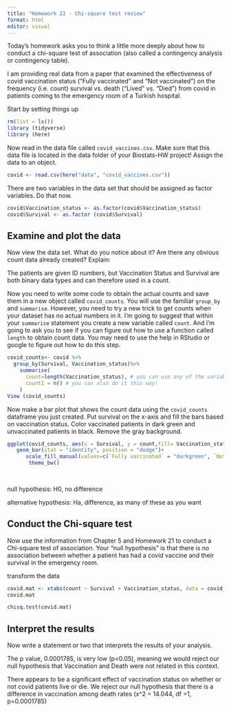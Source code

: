 ```yaml
---
title: "Homework 22 - Chi-square test review"
format: html
editor: visual
---
```


Today's homework asks you to think a little more deeply about how to conduct a chi-square test of association (also called a contingency analysis or contingency table).

I am providing real data from a paper that examined the effectiveness of covid vaccination status ("Fully vaccinated" and "Not vaccinated") on the frequency (i.e. count) survival vs. death ("Lived" vs. "Died") from covid in patients coming to the emergency room of a Turkish hospital.

Start by setting things up

```r
rm(list = ls())
library (tidyverse)
library (here)
```

Now read in the data file called `covid_vaccines.csv`. Make sure that this data file is located in the data folder of your Biostats-HW project! Assign the data to an object.

```r
covid <- read.csv(here("data", "covid_vaccines.csv"))
```

There are two variables in the data set that should be assigned as factor variables. Do that now.

```r
covid$Vaccination_status <- as.factor(covid$Vaccination_status)
covid$Survival <- as.factor (covid$Survival)
```

## Examine and plot the data

Now view the data set. What do you notice about it? Are there any obvious count data already created? Explain:

The patients are given ID numbers, but Vaccination Status and Survival are both binary data types and can therefore used in a count.

Now you need to write some code to obtain the actual counts and save them in a new object called `covid_counts`. You will use the familiar `group_by` and `summarise`. However, you need to try a new trick to get counts when your dataset has no actual numbers in it. I'm going to suggest that within your `summarise` statement you create a new variable called `count`. And I'm going to ask you to see if you can figure out how to use a function called `length` to obtain count data. You may need to use the help in RStudio or google to figure out how to do this step.

```r
covid_counts<- covid %>%
  group_by(Survival, Vaccination_status)%>%
    summarise(
      count=length(Vaccination_status), # you can use any of the variables here because the data is already grouped by both survival and vax status
      count1 = n() # you can also do it this way!
    )
View (covid_counts)
```

Now make a bar plot that shows the count data using the `covid_counts` dataframe you just created. Put survival on the x-axis and fill the bars based on vaccination status. Color vaccinated patients in dark green and unvaccinated patients in black. Remove the gray background.

```r

ggplot(covid_counts, aes(x = Survival, y = count,fill= Vaccination_status))+
   geom_bar(stat = "identity", position = "dodge")+
      scale_fill_manual(values=c(`Fully vaccinated` = "darkgreen", `Not vaccinated` = "black"))+ 
       theme_bw()
      
 
```

null hypothesis: H0, no difference

alternative hypothesis: Ha, difference, as many of these as you want

## Conduct the Chi-square test

Now use the information from Chapter 5 and Homework 21 to conduct a Chi-square test of association. Your "null hypothesis" is that there is no association between whether a patient has had a covid vaccine and their survival in the emergency room.

transform the data

```r
covid.mat <- xtabs(count ~ Survival + Vaccination_status, data = covid_counts)
covid.mat
```

```r
chisq.test(covid.mat)
```

## Interpret the results

Now write a statement or two that interprets the results of your analysis.

The p value, 0.0001785, is very low (p\<0.05), meaning we would reject our null hypothesis that Vaccination and Death were not related in this context.

There appears to be a significant effect of vaccination status on whether or not covid patients live or die. We reject our null hypothesis that there is a difference in vaccination among death rates (x\^2 = 14.044, df =1, p=0.0001785)
